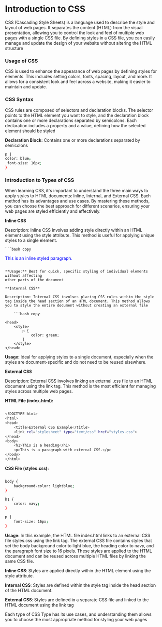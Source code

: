 
# Introduction to CSS

CSS (Cascading Style Sheets) is a language used to describe the style and layout of web pages. It separates the content (HTML) from the visual presentation, allowing you to control the look and feel of multiple web pages with a single CSS file. By defining styles in a CSS file, you can easily manage and update the design of your website without altering the HTML structure

### Usage of CSS

CSS is used to enhance the appearance of web pages by defining styles for elements. This includes setting colors, fonts, spacing, layout, and more. It allows for a consistent look and feel across a website, making it easier to maintain and update.

### CSS Syntax

CSS rules are composed of selectors and declaration blocks. The selector points to the HTML element you want to style, and the declaration block contains one or more declarations separated by semicolons. Each declaration includes a property and a value, defining how the selected element should be styled

**Declaration Block:** Contains one or more declarations separated by semicolons

```bash copy
p {
color: blue;
 font-size: 16px;
}

```

### Introduction to Types of CSS

When learning CSS, it's important to understand the three main ways to apply styles to HTML documents: Inline, Internal, and External CSS. Each method has its advantages and use cases. By mastering these methods, you can choose the best approach for different scenarios, ensuring your web pages are styled efficiently and effectively.

**Inline CSS**

Description: Inline CSS involves adding style directly within an HTML element using the style attribute. This method is useful for applying unique styles to a single element.

    ```bash copy

<p style="color: blue;">This is an inline styled paragraph.</p>

````

**Usage:** Best for quick, specific styling of individual elements without affecting
other parts of the document

**Internal CSS**

Description: Internal CSS involves placing CSS rules within the style tag inside the head section of an HTML document. This method allows you to style the entire document without creating an external file

    ```bash copy

<head>
    <style>
        p {
            color: green;
        }
    </style>
</head>

````

**Usage**: Ideal for applying styles to a single document, especially when the styles are document-specific and do not need to be reused elsewhere.

**External CSS**

Description: External CSS involves linking an external .css file to an HTML document using the link tag. This method is the most efficient for managing styles across multiple web pages.

**HTML File (index.html):**

```bash copy

<!DOCTYPE html>
<html>
<head>
    <title>External CSS Example</title>
    <link rel="stylesheet" type="text/css" href="styles.css">
</head>
<body>
    <h1>This is a heading</h1>
    <p>This is a paragraph with external CSS.</p>
</body>
</html>

```

**CSS File (styles.css):**

```bash copy

body {
    background-color: lightblue;
}

h1 {
    color: navy;
}

p {
    font-size: 16px;
}

```

**Usage**:
In this example, the HTML file index.html links to an external CSS file styles.css using the link tag. The external CSS file contains styles that set the body background color to light blue, the heading color to navy, and the paragraph font size to 16 pixels. These styles are applied to the HTML document and can be reused across multiple HTML files by linking the same CSS file.

**Inline CSS**: Styles are applied directly within the HTML element using the style attribute.

**Internal CSS**: Styles are defined within the style tag inside the head section of the HTML document.

**External CSS**: Styles are defined in a separate CSS file and linked to the HTML document using the link tag

<Callout type="info" emoji="ℹ️">
  Each type of CSS Type has its use cases, and understanding them allows you to
  choose the most appropriate method for styling your web pages
</Callout>
